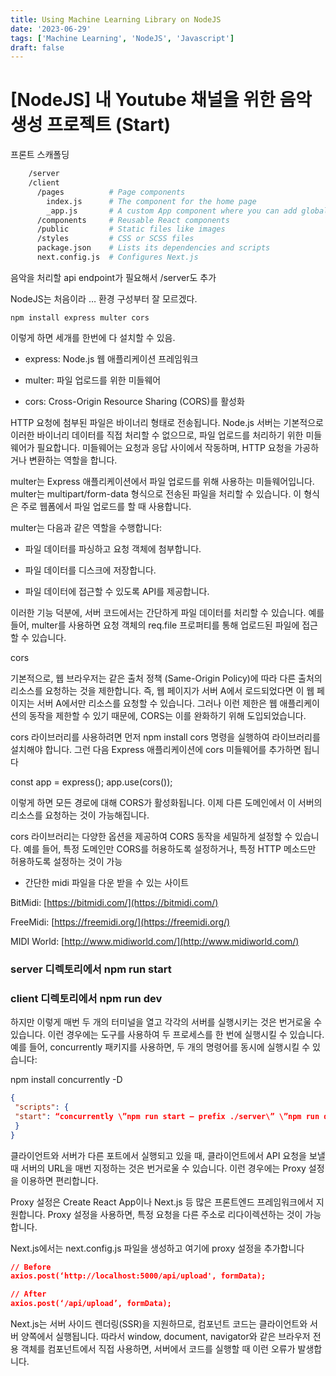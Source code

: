 ```yaml
---
title: Using Machine Learning Library on NodeJS
date: '2023-06-29'
tags: ['Machine Learning', 'NodeJS', 'Javascript']
draft: false
---
```


# [NodeJS] 내 Youtube 채널을 위한 음악 생성 프로젝트 (Start)

프론트 스캐폴딩

```bash
    /server
    /client
      /pages          # Page components
        index.js      # The component for the home page
        _app.js       # A custom App component where you can add global styles, for example
      /components     # Reusable React components
      /public         # Static files like images
      /styles         # CSS or SCSS files
      package.json    # Lists its dependencies and scripts
      next.config.js  # Configures Next.js

```

음악을 처리할 api endpoint가 필요해서 /server도 추가

NodeJS는 처음이라 … 환경 구성부터 잘 모르겠다.

    npm install express multer cors

이렇게 하면 세개를 한번에 다 설치할 수 있음.

* express: Node.js 웹 애플리케이션 프레임워크

* multer: 파일 업로드를 위한 미들웨어

* cors: Cross-Origin Resource Sharing (CORS)를 활성화

HTTP 요청에 첨부된 파일은 바이너리 형태로 전송됩니다. Node.js 서버는 기본적으로 이러한 바이너리 데이터를 직접 처리할 수 없으므로, 파일 업로드를 처리하기 위한 미들웨어가 필요합니다. 미들웨어는 요청과 응답 사이에서 작동하며, HTTP 요청을 가공하거나 변환하는 역할을 합니다.

multer는 Express 애플리케이션에서 파일 업로드를 위해 사용하는 미들웨어입니다. multer는 multipart/form-data 형식으로 전송된 파일을 처리할 수 있습니다. 이 형식은 주로 웹폼에서 파일 업로드를 할 때 사용합니다.

multer는 다음과 같은 역할을 수행합니다:

* 파일 데이터를 파싱하고 요청 객체에 첨부합니다.

* 파일 데이터를 디스크에 저장합니다.

* 파일 데이터에 접근할 수 있도록 API를 제공합니다.

이러한 기능 덕분에, 서버 코드에서는 간단하게 파일 데이터를 처리할 수 있습니다. 예를 들어, multer를 사용하면 요청 객체의 req.file 프로퍼티를 통해 업로드된 파일에 접근할 수 있습니다.

cors

기본적으로, 웹 브라우저는 같은 출처 정책 (Same-Origin Policy)에 따라 다른 출처의 리소스를 요청하는 것을 제한합니다. 즉, 웹 페이지가 서버 A에서 로드되었다면 이 웹 페이지는 서버 A에서만 리소스를 요청할 수 있습니다. 그러나 이런 제한은 웹 애플리케이션의 동작을 제한할 수 있기 때문에, CORS는 이를 완화하기 위해 도입되었습니다.

cors 라이브러리를 사용하려면 먼저 npm install cors 명령을 실행하여 라이브러리를 설치해야 합니다. 그런 다음 Express 애플리케이션에 cors 미들웨어를 추가하면 됩니다

const app = express();
app.use(cors());

이렇게 하면 모든 경로에 대해 CORS가 활성화됩니다. 이제 다른 도메인에서 이 서버의 리소스를 요청하는 것이 가능해집니다.

cors 라이브러리는 다양한 옵션을 제공하여 CORS 동작을 세밀하게 설정할 수 있습니다. 예를 들어, 특정 도메인만 CORS를 허용하도록 설정하거나, 특정 HTTP 메소드만 허용하도록 설정하는 것이 가능

* 간단한 midi 파일을 다운 받을 수 있는 사이트

BitMidi: [https://bitmidi.com/](https://bitmidi.com/)

FreeMidi: [https://freemidi.org/](https://freemidi.org/)

MIDI World: [http://www.midiworld.com/](http://www.midiworld.com/)

### server 디렉토리에서 npm run start 
### client 디렉토리에서 npm run dev

하지만 이렇게 매번 두 개의 터미널을 열고 각각의 서버를 실행시키는 것은 번거로울 수 있습니다. 이런 경우에는 도구를 사용하여 두 프로세스를 한 번에 실행시킬 수 있습니다. 예를 들어, concurrently 패키지를 사용하면, 두 개의 명령어를 동시에 실행시킬 수 있습니다:

npm install concurrently -D

```json
{
 "scripts": {
 "start": “concurrently \”npm run start — prefix ./server\” \”npm run dev — prefix ./client\””
 }
}
```

클라이언트와 서버가 다른 포트에서 실행되고 있을 때, 클라이언트에서 API 요청을 보낼 때 서버의 URL을 매번 지정하는 것은 번거로울 수 있습니다. 이런 경우에는 Proxy 설정을 이용하면 편리합니다.

Proxy 설정은 Create React App이나 Next.js 등 많은 프론트엔드 프레임워크에서 지원합니다. Proxy 설정을 사용하면, 특정 요청을 다른 주소로 리다이렉션하는 것이 가능합니다.

Next.js에서는 next.config.js 파일을 생성하고 여기에 proxy 설정을 추가합니다

```json
// Before
axios.post(‘http://localhost:5000/api/upload', formData);

// After
axios.post(‘/api/upload’, formData);
```

Next.js는 서버 사이드 렌더링(SSR)을 지원하므로, 컴포넌트 코드는 클라이언트와 서버 양쪽에서 실행됩니다. 따라서 window, document, navigator와 같은 브라우저 전용 객체를 컴포넌트에서 직접 사용하면, 서버에서 코드를 실행할 때 이런 오류가 발생합니다.
